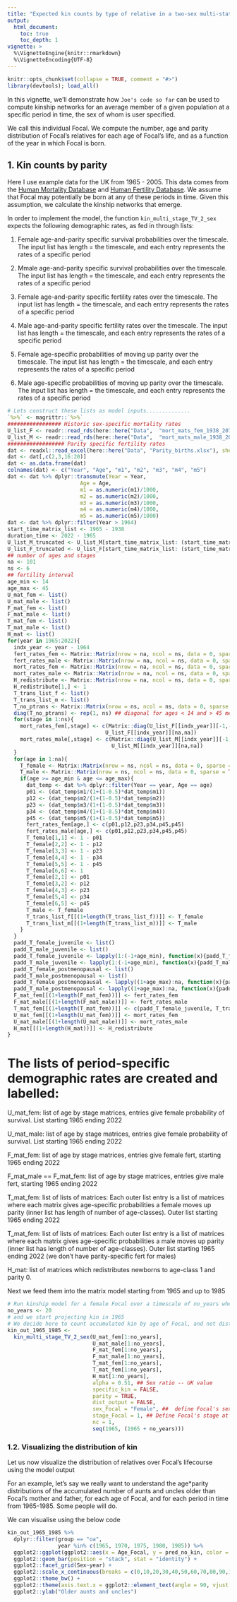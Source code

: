 ```yaml
---
title: "Expected kin counts by type of relative in a two-sex multi-state time-varying framework"
output: 
  html_document:
    toc: true
    toc_depth: 1
vignette: >
  %\VignetteEngine{knitr::rmarkdown}
  %\VignetteEncoding{UTF-8}
---
```


```r
knitr::opts_chunk$set(collapse = TRUE, comment = "#>")
library(devtools); load_all()
```

In this vignette, we'll demonstrate how `Joe's code so far` can be used to compute kinship networks for an average member of a given population at a specific period in time, the sex of whom is user specified. 

We call this individual Focal. We compute the number, age and parity distribution of Focal's relatives for each age of Focal's life,
and as a function of the year in which Focal is born. 

## 1. Kin counts by parity ##########################################################################

Here I use example data for the UK from 1965 - 2005. This data comes from the [Human Mortality Database](https://www.mortality.org/) and [Human Fertility Database](https://www.humanfertility.org/). We assume that Focal may potentially be born at any of these periods in time. Given this assumption, we calculate the kinship networks that emerge.

In order to implement the model, the function `kin_multi_stage_TV_2_sex` expects the following demographic rates, as fed in through lists:

1) Female age-and-parity specific survival probabilities over the timescale. The input list has length = the timescale, and each entry represents the rates of a specific period

1) Mmale age-and-parity specific survival probabilities over the timescale. The input list has length = the timescale, and each entry represents the rates of a specific period

1) Female age-and-parity specific fertility rates over the timescale. The input list has length = the timescale, and each entry represents the rates of a specific period

1) Male age-and-parity specific fertility rates over the timescale. The input list has length = the timescale, and each entry represents the rates of a specific period

1) Female age-specific probabilities of moving up parity over the timescale. The input list has length = the timescale, and each entry represents the rates of a specific period

1) Male age-specific probabilities of moving up parity over the timescale. The input list has length = the timescale, and each entry represents the rates of a specific period

```r

# Lets construct these lists as model inputs..............
`%>%` <- magrittr::`%>%`
################# Historic sex-specific mortality rates
U_list_F <- readr::read_rds(here::here("Data",  "mort_mats_fem_1938_2070.Rds"))
U_list_M <- readr::read_rds(here::here("Data",  "mort_mats_male_1938_2070.Rds"))
################## Parity specific fertility rates 
dat <- readxl::read_excel(here::here("Data", "Parity_births.xlsx"), sheet = "Table", skip=5)
dat <- dat[,c(2,3,16:20)]
dat <- as.data.frame(dat)
colnames(dat) <- c("Year", "Age", "m1", "m2", "m3", "m4", "m5")
dat <- dat %>% dplyr::transmute(Year = Year,
                       Age = Age,
                       m1 = as.numeric(m1)/1000,
                       m2 = as.numeric(m2)/1000,
                       m3 = as.numeric(m3)/1000,
                       m4 = as.numeric(m4)/1000,
                       m5 = as.numeric(m5)/1000)
dat <- dat %>% dplyr::filter(Year > 1964)
start_time_matrix_list <- 1965 - 1938
duration_time <- 2022 - 1965
U_list_M_truncated <- U_list_M[start_time_matrix_list: (start_time_matrix_list + duration_time)] ## start 1970
U_list_F_truncated <- U_list_F[start_time_matrix_list: (start_time_matrix_list + duration_time)]
## number of ages and stages
na <- 101
ns <- 6
## fertility interval
age_min <- 14
age_max <- 45
U_mat_fem <- list()
U_mat_male <- list()
F_mat_fem <- list()
F_mat_male <- list()
T_mat_fem <- list()
T_mat_male <- list()
H_mat <- list()
for(year in 1965:2022){
  indx_year <- year - 1964
  fert_rates_fem <- Matrix::Matrix(nrow = na, ncol = ns, data = 0, sparse = TRUE)
  fert_rates_male <- Matrix::Matrix(nrow = na, ncol = ns, data = 0, sparse = TRUE)
  mort_rates_fem <- Matrix::Matrix(nrow = na, ncol = ns, data = 0, sparse = TRUE)
  mort_rates_male <- Matrix::Matrix(nrow = na, ncol = ns, data = 0, sparse = TRUE)
  H_redistribute <- Matrix::Matrix(nrow = na, ncol = ns, data = 0, sparse = TRUE)
  H_redistribute[1,] <- 1
  T_trans_list_f <- list()
  T_trans_list_m <- list()
  T_no_ptrans <- Matrix::Matrix(nrow = ns, ncol = ns, data = 0, sparse = TRUE)
  diag(T_no_ptrans) <- rep(1, ns) ## diagonal for ages < 14 and > 45 means no leaving P0 or P1
  for(stage in 1:ns){
    mort_rates_fem[,stage] <- c(Matrix::diag(U_list_F[[indx_year]][-1,-ncol(U_list_F[[indx_year]])]) , 
                               U_list_F[[indx_year]][na,na])
    mort_rates_male[,stage] <- c(Matrix::diag(U_list_M[[indx_year]][-1,-ncol(U_list_M[[indx_year]])]) , 
                                 U_list_M[[indx_year]][na,na])
  }
  for(age in 1:na){
    T_female <- Matrix::Matrix(nrow = ns, ncol = ns, data = 0, sparse = TRUE)
    T_male <- Matrix::Matrix(nrow = ns, ncol = ns, data = 0, sparse = TRUE)
    if(age >= age_min & age <= age_max){
      dat_temp <- dat %>% dplyr::filter(Year == year, Age == age)
      p01 <- (dat_temp$m1/(1+(1-0.5)*dat_temp$m1))
      p12 <- (dat_temp$m2/(1+(1-0.5)*dat_temp$m2))
      p23 <- (dat_temp$m3/(1+(1-0.5)*dat_temp$m3))
      p34 <- (dat_temp$m4/(1+(1-0.5)*dat_temp$m4))
      p45 <- (dat_temp$m5/(1+(1-0.5)*dat_temp$m5))
      fert_rates_fem[age,] <- c(p01,p12,p23,p34,p45,p45)
      fert_rates_male[age,] <- c(p01,p12,p23,p34,p45,p45)
      T_female[1,1] <- 1 - p01
      T_female[2,2] <- 1 - p12
      T_female[3,3] <- 1 - p23
      T_female[4,4] <- 1 - p34
      T_female[5,5] <- 1 - p45
      T_female[6,6] <- 1
      T_female[2,1] <- p01
      T_female[3,2] <- p12
      T_female[4,3] <- p23
      T_female[5,4] <- p34
      T_female[6,5] <- p45
      T_male <- T_female
      T_trans_list_f[[(1+length(T_trans_list_f))]] <- T_female
      T_trans_list_m[[(1+length(T_trans_list_m))]] <- T_male
    }
  }
  padd_T_female_juvenile <- list()
  padd_T_male_juvenile <- list()
  padd_T_female_juvenile <- lapply(1:(-1+age_min), function(x){padd_T_female_juvenile[[x]] <- T_no_ptrans})
  padd_T_male_juvenile <- lapply(1:(-1+age_min), function(x){padd_T_male_juvenile[[x]] <- T_no_ptrans})
  padd_T_female_postmenopausal <- list()
  padd_T_male_postmenopausal <- list()
  padd_T_female_postmenopausal <- lapply((1+age_max):na, function(x){padd_T_female_postmenopausal[[x]] <- T_no_ptrans})
  padd_T_male_postmenopausal <- lapply((1+age_max):na, function(x){padd_T_male_postmenopausal[[x]] <- T_no_ptrans})
  F_mat_fem[[(1+length(F_mat_fem))]] <- fert_rates_fem
  F_mat_male[[(1+length(F_mat_male))]] <- fert_rates_male
  T_mat_fem[[(1+length(T_mat_fem))]] <- c(padd_T_female_juvenile, T_trans_list_f, padd_T_female_postmenopausal)
  U_mat_fem[[(1+length(U_mat_fem))]] <- mort_rates_fem
  U_mat_male[[(1+length(U_mat_male))]] <- mort_rates_male
  H_mat[[(1+length(H_mat))]] <- H_redistribute
}
```

# The lists of period-specific demographic rates are created and labelled:

U_mat_fem: list of age by stage matrices, entries give female probability of survival. List starting 1965 ending 2022

U_mat_male: list of age by stage matrices, entries give female probability of survival. List starting 1965 ending 2022

F_mat_fem: list of age by stage matrices, entries give female fert, starting 1965 ending 2022

F_mat_male == F_mat_fem: list of age by stage matrices, entries give male fert, starting 1965 ending 2022

T_mat_fem: list of lists of matrices: Each outer list entry is a list of matrices where each matrix gives age-specific probabilities a female moves up parity (inner list has length of number of age-classes). Outer list starting 1965 ending 2022

T_mat_fem: list of lists of matrices: Each outer list entry is a list of matrices where each matrix gives age-specific probabilities a male moves up parity (inner list has length of number of age-classes). Outer list starting 1965 ending 2022 (we don't have parity-specific fert for males)

H_mat: list of matrices which redistributes newborns to age-class 1 and parity 0.

Next we feed them into the matrix model
 starting from 1965 and up to 1985

```r
# Run kinship model for a female Focal over a timescale of no_years where
no_years <- 20
# and we start projecting kin in 1965
# We decide here to count accumulated kin by age of Focal, and not distrubtions of kin
kin_out_1965_1985 <- 
  kin_multi_stage_TV_2_sex(U_mat_fem[1:no_years],
                           U_mat_male[1:no_years],
                           F_mat_fem[1:no_years],
                           F_mat_male[1:no_years],
                           T_mat_fem[1:no_years],
                           T_mat_fem[1:no_years],
                           H_mat[1:no_years],
                           alpha = 0.51, ## Sex ratio -- UK value 
                           specific_kin = FALSE,
                           parity = TRUE,
                           dist_output = FALSE,
                           sex_Focal = "Female", ##  define Focal's sex at birth 
                           stage_Focal = 1, ## Define Focal's stage at birth 
                           nc = 1,
                           seq(1965, (1965 + no_years)))
```

### 1.2. Visualizing the distribution of kin ##################################

Let us now visualize the distribution of relatives over Focal's lifecourse using the model output

For an example, let's say we really want to understand the age*parity distributions of the accumulated number of
aunts and uncles older than Focal's mother and father, for each age of Focal, and for each period in time from 1965-1985. Some people will do.

We can visualise using the below code

```r
kin_out_1965_1985 %>% 
  dplyr::filter(group == "oa", 
                year %in% c(1965, 1970, 1975, 1980, 1985)) %>%
  ggplot2::ggplot(ggplot2::aes(x = Age_Focal, y = pred_no_kin, color = Stage_Kin, fill = Stage_Kin)) +
  ggplot2::geom_bar(position = "stack", stat = "identity") + 
  ggplot2::facet_grid(Sex~year) +
  ggplot2::scale_x_continuous(breaks = c(0,10,20,30,40,50,60,70,80,90,100)) + 
  ggplot2::theme_bw() +
  ggplot2::theme(axis.text.x = ggplot2::element_text(angle = 90, vjust = 0.5)) + 
  ggplot2::ylab("Older aunts and uncles") 
```
